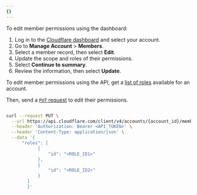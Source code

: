 ```yaml
---
{}
---
```



<Tabs syncKey="dashPlusAPI"> <TabItem label="Dashboard">

To edit member permissions using the dashboard:

1. Log in to the [Cloudflare dashboard](https://dash.cloudflare.com/login) and select your account.
2. Go to **Manage Account** > **Members**.
3. Select a member record, then select **Edit**.
4. Update the scope and roles of their permissions.
5. Select **Continue to summary**.
6. Review the information, then select **Update**.

</TabItem> <TabItem label="API">

To edit member permissions using the API, get a [list of roles](/api/operations/account-roles-list-roles) available for an account.

Then, send a [`PUT` request](/api/operations/account-members-update-member) to edit their permissions.


```bash title="Request"

curl --request PUT \
  --url https://api.cloudflare.com/client/v4/accounts/{account_id}/members/{member_id} \
  --header 'Authorization: Bearer <API_TOKEN>' \
  --header 'Content-Type: application/json' \
  --data '{
	  "roles": [
	        {
	            "id": "<ROLE_ID1>"
	        },
	        {
	            "id": "<ROLE_ID2>"
	        }
	  	]
		}'
```

</TabItem> </Tabs>
